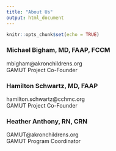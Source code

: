 ```yaml
---
title: "About Us"
output: html_document
---
```


```r
knitr::opts_chunk$set(echo = TRUE)
```

### Michael Bigham, MD, FAAP, FCCM  
mbigham@akronchildrens.org  
GAMUT Project Co-Founder

### Hamilton Schwartz, MD, FAAP   
hamilton.schwartz@cchmc.org    
GAMUT Project Co-Founder

### Heather Anthony, RN, CRN   
GAMUT@akronchildrens.org    
GAMUT Program Coordinator 
